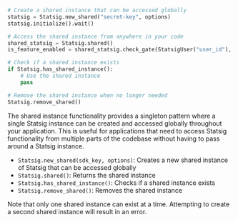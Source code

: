 ```python
# Create a shared instance that can be accessed globally
statsig = Statsig.new_shared("secret-key", options)
statsig.initialize().wait()

# Access the shared instance from anywhere in your code
shared_statsig = Statsig.shared()
is_feature_enabled = shared_statsig.check_gate(StatsigUser("user_id"), "feature_name")

# Check if a shared instance exists
if Statsig.has_shared_instance():
    # Use the shared instance
    pass

# Remove the shared instance when no longer needed
Statsig.remove_shared()
```

The shared instance functionality provides a singleton pattern where a single Statsig instance can be created and accessed globally throughout your application. This is useful for applications that need to access Statsig functionality from multiple parts of the codebase without having to pass around a Statsig instance.

- `Statsig.new_shared(sdk_key, options)`: Creates a new shared instance of Statsig that can be accessed globally
- `Statsig.shared()`: Returns the shared instance
- `Statsig.has_shared_instance()`: Checks if a shared instance exists
- `Statsig.remove_shared()`: Removes the shared instance

Note that only one shared instance can exist at a time. Attempting to create a second shared instance will result in an error.
